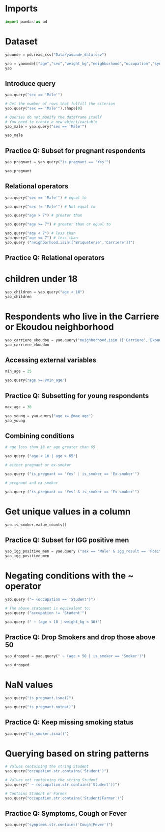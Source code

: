# Imports


```python
import pandas as pd
```

# Dataset

```python
yaounde = pd.read_csv("Data/yaounde_data.csv")
```


```python
yao = yaounde[["age","sex","weight_kg","neighborhood","occupation","symptoms","is_smoker","is_pregnant","igg_result","igm_result"]]
yao
```

## Introduce query


```python
yao.query("sex == 'Male'")
```

```python
# Get the number of rows that fulfill the citerion
yao.query("sex == 'Male'").shape[0]
```


```python
# Queries do not modify the dataframe itself
# You need to create a new object/variable
yao_male = yao.query("sex == 'Male'")

yao_male
```

## Practice Q: Subset for pregnant respondents 


```python
yao_pregnant = yao.query("is_pregnant == 'Yes'")

yao_pregnant
```

## Relational operators


```python
yao.query("sex == 'Male'") # equal to

yao.query("sex != 'Male'") # Not equal to

yao.query("age > 7") # greater than

yao.query("age >= 7") # greater than or equal to

yao.query("age < 7") # less than
yao.query("age <= 7") # less than
yao.query ("neighborhood.isin(['Briqueterie','Carriere'])")
```

## Practice Q: Relational operators

# children under 18

```python
yao_children = yao.query("age < 18")
yao_children
```

# Respondents who live in the Carriere or Ekoudou neighborhood


```python
yao_carriere_ekoudou = yao.query("neighborhood.isin (['Carriere','Ekoudou'])")
yao_carriere_ekoudou
```

## Accessing external variables


```python
min_age = 25

yao.query("age >= @min_age")
```

## Practice Q: Subsetting for young respondents


```python
max_age = 30

yao_young = yao.query("age <= @max_age")
yao_young
```

## Combining conditions


```python
# age less than 18 or age greater than 65

yao.query ("age < 18 | age > 65")
```


```python
# either pregnant or ex-smoker

yao.query ("is_pregnant == 'Yes' | is_smoker == 'Ex-smoker'")
```

```python
# pregnant and ex-smoker

yao.query ("is_pregnant == 'Yes' & is_smoker == 'Ex-smoker'")
```

# Get unique values in a column


```python
yao.is_smoker.value_counts()
```

## Practice Q: Subset for IGG positive men


```python
yao_igg_positive_men = yao.query ("sex == 'Male' & igg_result == 'Positive'")
yao_igg_positive_men
```

# Negating conditions with the ~ operator


```python
yao.query ("~ (occupation == 'Student')")
```

```python
# The above statement is equivalent to:
yao.query ("occupation != 'Student'")
```


```python
yao.query (" ~ (age < 18 | weight_kg < 30)")
```

## Practice Q: Drop Smokers and drop those above 50


```python
yao_dropped = yao.query(" ~ (age > 50 | is_smoker == 'Smoker')")

yao_dropped
```

# NaN values


```python
yao.query("is_pregnant.isna()")
```

```python
yao.query("is_pregnant.notna()")
```

## Practice Q: Keep missing smoking status


```python
yao.query("is_smoker.isna()")
```

# Querying based on string patterns


```python
# Values containing the string Student
yao.query("occupation.str.contains('Student')")
```

```python
# Values not containing the string Student
yao.query(" ~ (occupation.str.contains('Student'))")
```

```python
# Contains Student or Farmer
yao.query("occupation.str.contains('Student|Farmer')")
```

## Practice Q: Symptoms, Cough or Fever


```python
yao.query("symptoms.str.contains('Cough|Fever')")
```